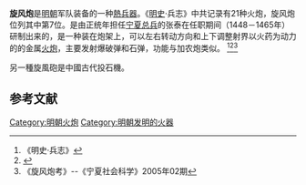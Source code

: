 '''旋风炮'''是[[明朝|明朝]]军队装备的一种[[熱兵器|熱兵器]]。《[[明史|明史]]·兵志》中共记录有21种火炮，旋风炮位列其中第7位。是由正统年担任[[宁夏|宁夏]][[总兵|总兵]]的张泰在任职期间（1448－1465年）研制出来的，是一种装在炮架上，可以左右转动方向和上下调整射界以火药为动力的的金属[[火炮|火炮]]，主要发射爆破弹和石弹，功能与加农炮类似。
<ref>《明史·兵志》</ref><ref>{{Cite web |url=http://rb.lzbs.com.cn/html/2013-10/13/content_486955.htm |title=榆中县博物馆艺术珍藏——明代旋风铜炮和马上佛朗机铳筒 |access-date=2014-03-12 |archive-url=https://web.archive.org/web/20140312224806/http://rb.lzbs.com.cn/html/2013-10/13/content_486955.htm |archive-date=2014-03-12 |dead-url=yes|website=兰州日报|author=吕贵平 }}</ref><ref>《旋风炮考》--《宁夏社会科学》2005年02期</ref>

另一種旋風砲是中國古代投石機。

== 参考文献 ==
{{Reflist}}

[[Category:明朝火炮|Category:明朝火炮]]
[[Category:明朝发明的火器|Category:明朝发明的火器]]

{{明朝小作品}}